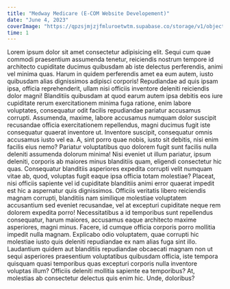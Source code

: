 ```yaml
---
title: "Medway Medicare (E-COM Website Developement)"
date: "June 4, 2023"
coverImage: "https://qpzsjmjzjfmluroetwtm.supabase.co/storage/v1/object/public/sagarcodes/clients/medwaymedicare.png"
time: 1
---
```


Lorem ipsum dolor sit amet consectetur adipisicing elit. Sequi cum quae commodi praesentium assumenda tenetur, reiciendis nostrum tempore id architecto cupiditate ducimus quibusdam ab iste delectus perferendis, animi vel minima quas. Harum in quidem perferendis amet ea eum autem, iusto quibusdam alias dignissimos adipisci corporis! Repudiandae ad quis ipsam ipsa, officia reprehenderit, ullam nisi officiis inventore deleniti reiciendis dolor magni! Blanditiis quibusdam at quod earum autem ipsa debitis eos iure cupiditate rerum exercitationem minima fuga ratione, enim labore voluptates, consequatur odit facilis repudiandae pariatur accusamus corrupti. Assumenda, maxime, labore accusamus numquam dolor suscipit recusandae officia exercitationem repellendus, magni ducimus fugit iste consequatur quaerat inventore ut. Inventore suscipit, consequatur omnis accusamus iusto vel ea. A, sint porro quae nobis, iusto sit debitis, nisi enim facilis eius nemo? Pariatur voluptatibus quo dolorem fugit sunt facilis nulla deleniti assumenda dolorum minima! Nisi eveniet ut illum pariatur, ipsum deleniti, corporis ab maiores minus blanditiis quam, eligendi consectetur hic quas. Consequatur blanditiis asperiores expedita corrupti velit numquam vitae ab, quod, voluptas fugit eaque ipsa officia totam molestiae? Placeat, nisi officiis sapiente vel id cupiditate blanditiis animi error quaerat impedit est hic a aspernatur quis dignissimos. Officiis veritatis libero reiciendis magnam corrupti, blanditiis nam similique molestiae voluptatem accusantium sed eveniet recusandae, vel at excepturi cupiditate neque rem dolorem expedita porro! Necessitatibus a id temporibus sunt repellendus consequatur, harum maiores, accusamus eaque architecto maxime asperiores, magni minus. Facere, id cumque officia corporis porro mollitia impedit nulla magnam. Explicabo odio voluptatem, quae corrupti hic molestiae iusto quis deleniti repudiandae ex nam alias fuga sint illo. Laudantium quidem aut blanditiis repudiandae obcaecati magnam non ut sequi asperiores praesentium voluptatibus quibusdam officia, iste tempora quisquam quasi temporibus quas excepturi corporis nulla inventore voluptas illum? Officiis deleniti mollitia sapiente ea temporibus? At, molestias ab consectetur delectus quis enim hic. Unde, doloribus?
